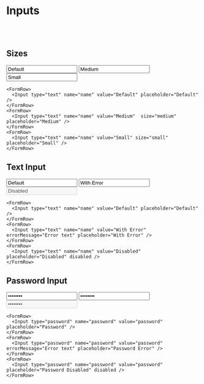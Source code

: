 
# Inputs

<br /><br />

## Sizes
<div style={{ width: 300 }}>
    <FormRow>
        <Input type="text" name="name" value="Default" placeholder="Default" />
    </FormRow>
    <FormRow>
        <Input type="text" name="name" value="Medium"  size="medium" placeholder="Medium" />
    </FormRow>
    <FormRow>
        <Input type="text" name="name" value="Small" size="small" placeholder="Small" />
    </FormRow>
</div>

```
<FormRow>
  <Input type="text" name="name" value="Default" placeholder="Default" />
</FormRow>
<FormRow>
  <Input type="text" name="name" value="Medium"  size="medium" placeholder="Medium" />
</FormRow>
<FormRow>
  <Input type="text" name="name" value="Small" size="small" placeholder="Small" />
</FormRow>
```

## Text Input
<div style={{ width: 300 }}>
    <FormRow>
        <Input type="text" name="name" value="Default" placeholder="Default" />
    </FormRow>
    <FormRow>
        <Input type="text" name="name" value="With Error" errorMessage="Error text" placeholder="With Error" />
    </FormRow>
    <FormRow>
        <Input type="text" name="name" value="Disabled" placeholder="Disabled" disabled />
    </FormRow>
</div>

```
<FormRow>
  <Input type="text" name="name" value="Default" placeholder="Default" />
</FormRow>
<FormRow>
  <Input type="text" name="name" value="With Error" errorMessage="Error text" placeholder="With Error" />
</FormRow>
<FormRow>
  <Input type="text" name="name" value="Disabled" placeholder="Disabled" disabled />
</FormRow>
```

## Password Input

<div style={{ width: 300 }}>
    <FormRow>
        <Input type="password" name="password" value="password" placeholder="Password" />
    </FormRow>
    <FormRow>
        <Input type="password" name="password" value="password" errorMessage="Error text" placeholder="Password Error" />
    </FormRow>
    <FormRow>
        <Input type="password" name="password" value="password" placeholder="Password Disabled" disabled />
    </FormRow>
</div>

```
<FormRow>
  <Input type="password" name="password" value="password" placeholder="Password" />
</FormRow>
<FormRow>
  <Input type="password" name="password" value="password" errorMessage="Error text" placeholder="Password Error" />
</FormRow>
<FormRow>
  <Input type="password" name="password" value="password" placeholder="Password Disabled" disabled />
</FormRow>
```